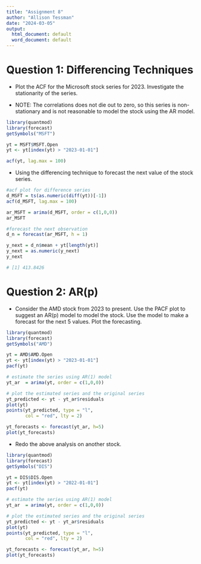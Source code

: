 ```yaml
---
title: "Assignment 8"
author: "Allison Tessman"
date: "2024-03-05"
output:
  html_document: default
  word_document: default
---
```


# Question 1: Differencing Techniques

- Plot the ACF for the Microsoft stock series for 2023. Investigate the stationarity of the series.

- NOTE: The correlations does not die out to zero, so this series is non-stationary and is not reasonable to model the stock using the AR model.

```r
library(quantmod)
library(forecast)
getSymbols("MSFT")

yt = MSFT$MSFT.Open
yt <- yt[index(yt) > "2023-01-01"]

acf(yt, lag.max = 100)

```

- Using the differencing technique to forecast the next value of the stock series.

```r
#acf plot for difference series
d_MSFT = ts(as.numeric(diff(yt))[-1])
acf(d_MSFT, lag.max = 100)

ar_MSFT = arima(d_MSFT, order = c(1,0,0))
ar_MSFT

#forecast the next observation
d_n = forecast(ar_MSFT, h = 1)

y_next = d_n$mean + yt[length(yt)]
y_next = as.numeric(y_next)
y_next

# [1] 413.8426
```

# Question 2: AR(p)

- Consider the AMD stock from 2023 to present. Use the PACF plot to suggest an AR(p) model to model the stock. Use the model to make a forecast for the next 5 values. Plot the forecasting.

```r
library(quantmod)
library(forecast)
getSymbols("AMD")

yt = AMD$AMD.Open
yt <- yt[index(yt) > "2023-01-01"]
pacf(yt)

# estimate the series using AR(1) model
yt_ar  = arima(yt, order = c(1,0,0))

# plot the estimated series and the original series
yt_predicted <- yt - yt_ar$residuals
plot(yt)
points(yt_predicted, type = "l", 
       col = "red", lty = 2)

yt_forecasts <- forecast(yt_ar, h=5)
plot(yt_forecasts)

```

- Redo the above analysis on another stock.

```r
library(quantmod)
library(forecast)
getSymbols("DIS")

yt = DIS$DIS.Open
yt <- yt[index(yt) > "2022-01-01"]
pacf(yt)

# estimate the series using AR(1) model
yt_ar  = arima(yt, order = c(1,0,0))

# plot the estimated series and the original series
yt_predicted <- yt - yt_ar$residuals
plot(yt)
points(yt_predicted, type = "l", 
       col = "red", lty = 2)

yt_forecasts <- forecast(yt_ar, h=5)
plot(yt_forecasts)
```

